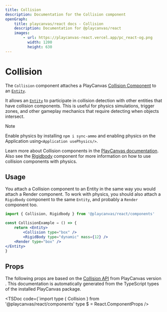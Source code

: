 ```yaml
---
title: Collision
description: Documentation for the Collision component
openGraph:
    title: playcanvas/react docs - Collision
    description: Documentation for @playcanvas/react
    images:
        - url: https://playcanvas-react.vercel.app/pc_react-og.png
          width: 1200
          height: 630
---
```

# Collision

The `Collision` component attaches a PlayCanvas [Collision Component](https://api.playcanvas.com/classes/Engine.CollisionComponent.html) to an [`Entity`](/docs/api/entity).

It allows an [`Entity`](/docs/api/entity) to participate in collision detection with other entities that have collision components. This is useful for physics simulations, trigger zones, and other gameplay mechanics that require detecting when objects intersect.

> [!NOTE]
>
> Enable physics by installing `npm i sync-ammo` and enabling physics on the Application using`<Application usePhysics/>`.

Learn more about Collision components in the [PlayCanvas documentation](https://api.playcanvas.com/classes/Engine.CollisionComponent.html). Also see the [Rigidbody](/api/components/rigidbody) component for more information on how to use collision components with physics.

## Usage

You attach a Collision component to an Entity in the same way you would attach a Render component. To work with physics, you should also attach a `Rigidbody` component to the same `Entity`, and probably a `Render` component too.

```jsx copy filename="collision.jsx"
import { Collision, Rigidbody } from '@playcanvas/react/components'

const CollisionExample = () => {
    return <Entity>
        <Collision type="box" />
        <RigidBody type="dynamic" mass={12} />
    <Render type="box" />
</Entity>
}
```

## Props

The following props are based on the [Collision API](https://developer.playcanvas.com/en/api/pc.CollisionComponent.html) from PlayCanvas version **<PcVersion />**. This documentation is automatically generated from the TypeScript types of the installed PlayCanvas package.

<TSDoc
  code={`import type { Collision } from '@playcanvas/react/components'
type $ = React.ComponentProps<typeof Collision>
/>
